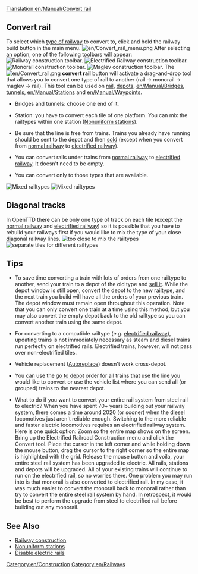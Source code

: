 [[Translation:en/Manual/Convert rail]]
{{en/Tutorial}}
==Convert rail==
To select which [[en/Manual/Base Set/Types of railway|type of railway]] to convert to, click and hold the railway build button in the main menu. 
[[File:en/Convert rail menu.png|none]]
After selecting an option, one of the following toolbars will appear:
[[File:en/Railroad Construction.png|none|frame|[[en/Manual/Railway construction#railway-construction-toolbar|Railway construction toolbar]].]]
[[File:en/Electrified Railway Construction.png|none|frame|Electrified Railway construction toolbar.]]
[[File:en/Monorail Construction.png|none|frame|Monorail construction toolbar.]]
[[File:en/Maglev Construction.png|none|frame|Maglev construction toolbar.]]
The [[File:en/Convert rail.png]] '''convert rail''' button will activate a drag-and-drop tool that allows you to convert one type of rail to another (rail -> monorail -> maglev -> rail). This tool can be used on [[en/Manual/Building tracks|rail]], [[en/Manual/Building depots|depots]], [[en/Manual/Bridges]], [[en/Manual/Tunnels|tunnels]], [[en/Manual/Stations]] and [[en/Manual/Waypoints]].

* Bridges and tunnels: choose one end of it.

* Station: you have to convert each tile of one platform. You can mix the railtypes within one station ([[en/Archive/Manual/Settings/Nonuniform stations|Nonuniform stations]]).

* Be sure that the line is free from trains. Trains you already have running should be sent to the depot and then [[en/Manual/Sell entire train|sold]] (except when you convert from [[en/Manual/Base Set/Railways|normal railway]] to [[en/Manual/Base Set/Electrified railways|electrified railway]]).

* You can convert rails under trains from [[en/Manual/Base Set/Railways|normal railway]] to [[en/Manual/Base Set/Electrified railways|electrified railway]]. It doesn't need to be empty.

* You can convert only to those types that are available.
[[File:en/Convert rail tunnel.png|left|frame|Mixed railtypes]]
[[File:en/Convert station.png|none|frame|Mixed railtypes]]

==Diagonal tracks==
In OpenTTD there can be only one type of track on each tile (except the [[en/Manual/Base Set/Railways|normal railway]] and [[en/Manual/Base Set/Electrified railways|electrified railway]]) so it is possible that you have to rebuild your railways first if you would like to mix the type of your close diagonal railway lines.
[[File:en/Convert rail close.png|left|frame|too close to mix the railtypes]]
[[File:en/Convert rail good.png|none|frame|separate tiles for different railtypes]] 

==Tips==
* To save time converting a train with lots of orders from one railtype to another, send your train to a depot of the old type and [[en/Manual/Sell entire train|sell it]]. While the depot window is still open, convert the depot to the new railtype, and the next train you build will have all the orders of your previous train. The depot window must remain open throughout this operation. Note that you can only convert one train at a time using this method, but you may also convert the empty depot back to the old railtype so you can convert another train using the same depot.

* For converting to a compatible railtype (e.g. [[en/Manual/Base Set/Electrified railways|electrified railway]]), updating trains is not immediately necessary as steam and diesel trains run perfectly on electrified rails.  Electrified trains, however, will not pass over non-electrified tiles.

* Vehicle replacement ([[en/Manual/Replace vehicles#autoreplace|Autoreplace]]) doesn't work cross-depot.

* You can use the [[en/Manual/Orders#go-to|go to depot]] order for all trains that use the line you would like to convert or use the vehicle list where you can send all (or grouped) trains to the nearest depot.

* What to do if you want to convert your entire rail system from steel rail to electric? When you have spent 70+ years building out your railway system, there comes a time around 2020 (or sooner) when the diesel locomotives just aren't reliable enough. Switching to the more reliable and faster electric locomotives requires an electrified railway system. Here is one quick option: Zoom so the entire map shows on the screen. Bring up the Electrified Railroad Construction menu and click the Convert tool. Place the cursor in the left corner and while holding down the mouse button, drag the cursor to the right corner so the entire map is highlighted with the grid. Release the mouse button and voila, your entire steel rail system has been upgraded to electric. All rails, stations and depots will be upgraded. All of your existing trains will continue to run on the electrified rail, so no worries there. One problem you may run into is that monorail is also converted to electrified rail. In my case, it was much easier to convert the monorail back to monorail rather than try to convert the entire steel rail system by hand. In retrospect, it would be best to perform the upgrade from steel to electrified rail before building out any monorail.

==See Also==
*[[en/Manual/Railway construction|Railway construction]]
*[[en/Archive/Manual/Settings/Nonuniform stations|Nonuniform stations]]
*[[en/Archive/Manual/Settings/Advanced Settings/Vehicles#disable-electric-rails|Disable electric rails]]

[[Category:en/Construction]]
[[Category:en/Railways]]